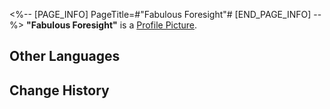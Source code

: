 <%-- [PAGE_INFO]
PageTitle=#"Fabulous Foresight"#
[END_PAGE_INFO] --%>
{{Item Infobox
|id          = 210210
|image       = Item Fabulous Foresight.png
|type        = Disk
|invCategory = Valuables
|rarity      = 3
|effect      = A record that can be played on the Express' phonograph. It might be a chance acquisition or a gift from someone else. All sorts of memories surge up when the music plays &mdash; the smiles, encounters, touches, and the excitement of battle. Maybe that is why people still collect records even as society rapidly advances.<br />The current record contains the track "Fabulous Foresight."
|description = <br />''Though everything may change in a flash, my strategies can keep things under control.''
}}
'''"Fabulous Foresight"''' is a [[Profile Picture]].

==Other Languages==
{{Other Languages
|en   = "Fabulous Foresight"
|zhs  = 《折冲妙算》
|zht  = 〈折衝妙算〉
|ja   = 『折衝妙算』
|ko   = ≪제압 묘책≫
|es   = Presciencia preternatural
|fr   = « Fabulous Foresight »
|ru   = Fabulous Foresight
|th   = "Fabulous Foresight"
|vi   = "Kế Khắc Chế"
|de   = „Fabelhafter Weitblick“
|id   = "Fabulous Foresight"
|pt   = "Fabulous Foresight"
}}

==Change History==
{{Change History|1.0}}